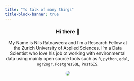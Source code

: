 ```yaml
---
title: "To talk of many things"
title-block-banner: true
---
```


<style>
h1{
  display: none
}
</style>

<div style="width: 80%; text-align: center">


<h3> Hi there 👋  </h3>

My Name is Nils Ratnaweera and I'm a Research Fellow at the Zurich University of Applied Sciences. I'm a Data Scientist who love his job of working with environmental data using mainly open source tools such as `R`, `python`, `gdal`, `ogr2ogr`, `PostgresSQL`, `PostGIS`.

<div>

<!-- I understand something better once I try to explain it. This is one of my motivations to start blogging: to learn more on the topics I'm interested in.  -->

<!-- Also, writing helps me complete the thought process of half baked ideas. And last but not least, I want to join the vibrant community of `R` users, open source enthusiasts, spatial people, python lovers, linux advocates and data scientists. -->


<div style = "text-align: center">
<img src = "images/portrait.jpeg" style = "max-width: 200px;   border-radius: 50%;">
</div>


<!-- https://api.stackexchange.com/2.3/users/4139249/top-tags?site=stackoverflow -->
<!-- https://api.stackexchange.com/2.3/users/40929/top-tags?site=gis.stackexchange.com -->
